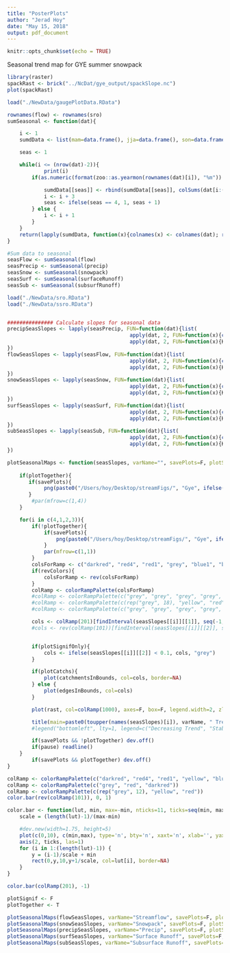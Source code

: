 ```yaml
---
title: "PosterPlots"
author: "Jerad Hoy"
date: "May 15, 2018"
output: pdf_document
---
```


```r
knitr::opts_chunk$set(echo = TRUE)
```

Seasonal trend map for GYE summer snowpack
```r
library(raster)
spackRast <- brick("../NcDat/gye_output/spackSlope.nc")
plot(spackRast)
```


```r

load("./NewData/gaugePlotData.RData")
```


```r
rownames(flow) <- rownames(sro)
sumSeasonal <- function(dat){

	i <- 1
	sumdData <- list(mam=data.frame(), jja=data.frame(), son=data.frame(), djf=data.frame())

	seas <- 1

	while(i <= (nrow(dat)-2)){
			print(i)
		if(as.numeric(format(zoo::as.yearmon(rownames(dat)[i]), "%m")) %in% c(3,6,9,12)){

			sumdData[[seas]] <- rbind(sumdData[[seas]], colSums(dat[i:(i+2),]))
			i <- i + 3
			seas <- ifelse(seas == 4, 1, seas + 1)
		} else {
			i <- i + 1
		}
	}
	return(lapply(sumdData, function(x){colnames(x) <- colnames(dat); rownames(x) <- unique(substr(rownames(dat), 5, 9))[1:nrow(x)];x}))
}

#Sum data to seasonal
seasFlow <- sumSeasonal(flow)
seasPrecip <- sumSeasonal(precip)
seasSnow <- sumSeasonal(snowpack)
seasSurf <- sumSeasonal(surfaceRunoff)
seasSub <- sumSeasonal(subsurfRunoff)
```

```r
load("./NewData/sro.RData")
load("./NewData/ssro.RData")


############### Calculate slopes for seasonal data
precipSeasSlopes <- lapply(seasPrecip, FUN=function(dat){list(
										apply(dat, 2, FUN=function(x){coef(lm(x ~ c(1:length(x))))[2]}),
										apply(dat, 2, FUN=function(x){Kendall::MannKendall(x)[2]$sl[1]}))
})
flowSeasSlopes <- lapply(seasFlow, FUN=function(dat){list(
										apply(dat, 2, FUN=function(x){coef(lm(x ~ c(1:length(x))))[2]}),
										apply(dat, 2, FUN=function(x){Kendall::MannKendall(x)[2]$sl[1]}))
})
snowSeasSlopes <- lapply(seasSnow, FUN=function(dat){list(
										apply(dat, 2, FUN=function(x){coef(lm(x ~ c(1:length(x))))[2]}),
										apply(dat, 2, FUN=function(x){Kendall::MannKendall(x)[2]$sl[1]}))
})
surfSeasSlopes <- lapply(seasSurf, FUN=function(dat){list(
										apply(dat, 2, FUN=function(x){coef(lm(x ~ c(1:length(x))))[2]}),
										apply(dat, 2, FUN=function(x){Kendall::MannKendall(x)[2]$sl[1]}))
})
subSeasSlopes <- lapply(seasSub, FUN=function(dat){list(
										apply(dat, 2, FUN=function(x){coef(lm(x ~ c(1:length(x))))[2]}),
										apply(dat, 2, FUN=function(x){Kendall::MannKendall(x)[2]$sl[1]}))
})

plotSeasonalMaps <- function(seasSlopes, varName="", savePlots=F, plotSignifOnly=T, plotCatchs=T, pause=F, plotTogether=T, revColors=F){
  
	if(plotTogether){
	   if(savePlots){
			png(paste0("/Users/hoy/Desktop/streamFigs/", "Gye", ifelse(plotCatchs, "Catch", "Edge"), varName, ifelse(plotSignifOnly, "Signif", ""), "Seasonal", "Trends", ".png"), width=1000, height=350)
	   }
		#par(mfrow=c(1,4))
	}

	for(i in c(4,1,2,3)){
		if(!plotTogether){
			if(savePlots){
				png(paste0("/Users/hoy/Desktop/streamFigs/", "Gye", ifelse(plotCatchs, "Catch", "Edge"), varName, ifelse(plotSignifOnly, "Signif", ""), toupper(names(seasSlopes)[i]), "Trends", ".png"), width=1000, height=1000)
			}
			par(mfrow=c(1,1))
		}
		colsForRamp <- c("darkred", "red4", "red1", "grey", "blue1", "blue4", "darkblue")
		if(revColors){
			colsForRamp <- rev(colsForRamp)
		}
		colRamp <- colorRampPalette(colsForRamp)
		#colRamp <- colorRampPalette(c("grey", "grey", "grey", "grey", "grey", "grey", "grey", "yellow", "red"))
		#colRamp <- colorRampPalette(c(rep("grey", 18), "yellow", "red"))
		#colRamp <- colorRampPalette(c("grey", "grey", "grey", "grey", "grey", "yellow", "red"))

		cols <- colRamp(201)[findInterval(seasSlopes[[i]][[1]], seq(-1,1, .01))]
		#cols <- rev(colRamp(101))[findInterval(seasSlopes[[i]][[2]], seq(0,1, .01), left.open=T)]


		if(plotSignifOnly){
			cols <- ifelse(seasSlopes[[i]][[2]] < 0.1, cols, "grey")
		}

		if(plotCatchs){
			plot(catchmentsInBounds, col=cols, border=NA)
		} else {
			plot(edgesInBounds, col=cols)
		}

		plot(rast, col=colRamp(1000), axes=F, box=F, legend.width=2, zlim=zlimit, zlimcol="darkred", legend.only=T, add=T)

		title(main=paste0(toupper(names(seasSlopes)[i]), varName, " Trends"), cex.main=2)
		#legend("bottomleft", lty=1, legend=c("Decreasing Trend", "Stable or Increasing Trend"), col=c("red", "blue"))

		if(savePlots && !plotTogether) dev.off()
		if(pause) readline()
	}
		if(savePlots && plotTogether) dev.off()
}

colRamp <- colorRampPalette(c("darkred", "red4", "red1", "yellow", "blue1", "blue4", "darkblue"))
colRamp <- colorRampPalette(c("grey", "red", "darkred"))
colRamp <- colorRampPalette(c(rep("grey", 12), "yellow", "red"))
color.bar(rev(colRamp(101)), 0, 1)

color.bar <- function(lut, min, max=-min, nticks=11, ticks=seq(min, max, len=nticks), title='') {
	scale = (length(lut)-1)/(max-min)

	#dev.new(width=1.75, height=5)
	plot(c(0,10), c(min,max), type='n', bty='n', xaxt='n', xlab='', yaxt='n', ylab='', main=title)
	axis(2, ticks, las=1)
	for (i in 1:(length(lut)-1)) {
		y = (i-1)/scale + min
		rect(0,y,10,y+1/scale, col=lut[i], border=NA)
	}
}

color.bar(colRamp(201), -1)

plotSignif <- F
plotTogether <- T

plotSeasonalMaps(flowSeasSlopes, varName="Streamflow", savePlots=F, plotSignifOnly=plotSignif, plotCatchs=F, pause=F, plotTogether=plotTogether)
plotSeasonalMaps(snowSeasSlopes, varName="Snowpack", savePlots=F, plotSignifOnly=plotSignif, plotCatchs=T, pause=F, plotTogether=plotTogether)
plotSeasonalMaps(precipSeasSlopes, varName="Precip", savePlots=F, plotSignifOnly=plotSignif, plotCatchs=T, pause=F, plotTogether=plotTogether)
plotSeasonalMaps(surfSeasSlopes, varName="Surface Runoff", savePlots=F, plotSignifOnly=plotSignif, plotCatchs=T, pause=F, plotTogether=plotTogether)
plotSeasonalMaps(subSeasSlopes, varName="Subsurface Runoff", savePlots=F, plotSignifOnly=plotSignif, plotCatchs=T, pause=F, plotTogether=plotTogether)
```


